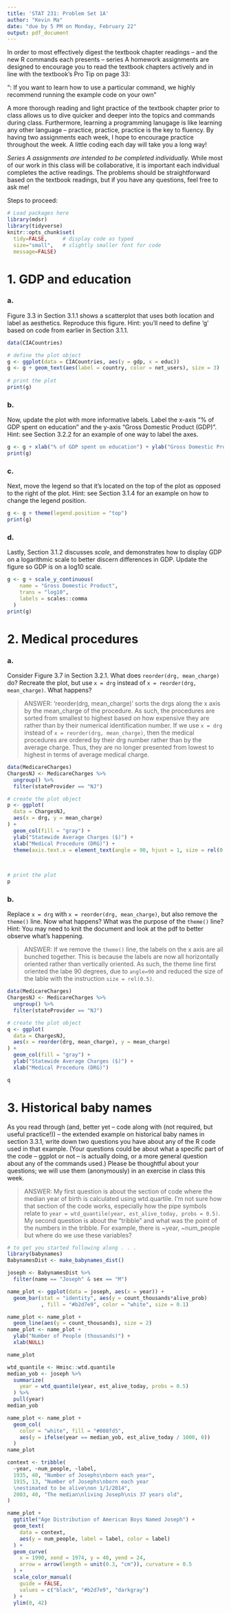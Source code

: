 ```yaml
---
title: 'STAT 231: Problem Set 1A'
author: "Kevin Ma"
date: "due by 5 PM on Monday, February 22"
output: pdf_document
---
```


In order to most effectively digest the textbook chapter readings -- and the  new R commands each presents -- series A homework assignments are designed to encourage you to read the textbook chapters actively and in line with the textbook's Pro Tip on page 33:

"\textbf{Pro Tip}: If you want to learn how to use a particular command, we highly recommend running the example code on your own" 

A more thorough reading and light practice of the textbook chapter prior to class allows us to dive quicker and deeper into the topics and commands during class.  Furthermore, learning a programming lanugage is like learning any other language -- practice, practice, practice is the key to fluency.  By having two assignments each week, I hope to encourage practice throughout the week.  A little coding each day will take you a long way!

*Series A assignments are intended to be completed individually.*  While most of our work in this class will be collaborative, it is important each individual completes the active readings.  The problems should be straightforward based on the textbook readings, but if you have any questions, feel free to ask me!

Steps to proceed:

\begin{enumerate}
\item In RStudio, go to File > Open Project, navigate to the folder with the course-content repo, select the course-content project (course-content.Rproj), and click "Open" 
\item Pull the course-content repo (e.g. using the blue-ish down arrow in the Git tab in upper right window)
\item Copy ps1A.Rmd from the course repo to your repo (see page 6 of the GitHub Classroom Guide for Stat231 if needed)
\item Close the course-content repo project in RStudio
\item Open YOUR repo project in RStudio
\item In the ps1A.Rmd file in YOUR repo, replace "YOUR NAME HERE" with your name
\item Add in your responses, committing and pushing to YOUR repo in appropriate places along the way
\item Run "Knit PDF" 
\item Upload the pdf to Gradescope.  Don't forget to select which of your pages are associated with each problem.  \textit{You will not get credit for work on unassigned pages (e.g., if you only selected the first page but your solution spans two pages, you would lose points for any part on the second page that the grader can't see).} 
\end{enumerate}

```r
# Load packages here 
library(mdsr)   
library(tidyverse)
knitr::opts_chunk$set(
  tidy=FALSE,     # display code as typed
  size="small",   # slightly smaller font for code
  message=FALSE)   
```

\newpage
# 1. GDP and education

### a. 
Figure 3.3 in Section 3.1.1 shows a scatterplot that uses both location and label as aesthetics.  Reproduce this figure.  Hint: you'll need to define 'g' based on code from earlier in Section 3.1.1.

```r
data(CIACountries)

# define the plot object
g <- ggplot(data = CIACountries, aes(y = gdp, x = educ))
g <- g + geom_text(aes(label = country, color = net_users), size = 3)
  
# print the plot 
print(g)
```

### b.
Now, update the plot with more informative labels.  Label the x-axis "% of GDP spent on education" and the y-axis "Gross Domestic Product (GDP)".  Hint: see Section 3.2.2 for an example of one way to label the axes.

```r
g <- g + xlab("% of GDP spent on education") + ylab("Gross Domestic Product (GDP)")
print(g)
```

### c.
Next, move the legend so that it's located on the top of the plot as opposed to the right of the plot.  Hint: see Section 3.1.4 for an example on how to change the legend position.

```r
g <- g + theme(legend.position = "top")
print(g)
```

### d.
Lastly, Section 3.1.2 discusses *scale*, and demonstrates how to display GDP on a logarithmic scale to better discern differences in GDP.  Update the figure so GDP is on a log10 scale.  

```r
g <- g + scale_y_continuous(
    name = "Gross Domestic Product", 
    trans = "log10",
    labels = scales::comma
  )
print(g)
```


\newpage 
# 2. Medical procedures

### a.
Consider Figure 3.7 in Section 3.2.1.  What does `reorder(drg, mean_charge)` do?  Recreate the plot, but use `x = drg` instead of `x = reorder(drg, mean_charge)`.  What happens?

> ANSWER: 'reorder(drg, mean_charge)' sorts the drgs along the x axis by the mean_charge of the procedure. As such, the procedures are sorted from smallest to highest based on how expensive they are rather than by their numerical identification number. If we use `x = drg` instead of `x = reorder(drg, mean_charge)`, then the medical procedures are ordered by their drg number rather than by the average charge. Thus, they are no longer presented from lowest to highest in terms of average medical charge.

```r
data(MedicareCharges)
ChargesNJ <- MedicareCharges %>% 
  ungroup() %>%
  filter(stateProvider == "NJ")

# create the plot object
p <- ggplot(
  data = ChargesNJ, 
  aes(x = drg, y = mean_charge)
) +
  geom_col(fill = "gray") +
  ylab("Statewide Average Charges ($)") + 
  xlab("Medical Procedure (DRG)") +
  theme(axis.text.x = element_text(angle = 90, hjust = 1, size = rel(0.5)))

  
  
# print the plot
p
```

### b.
Replace `x = drg` with `x = reorder(drg, mean_charge)`, but also remove the `theme()` line.  Now what happens?  What was the purpose of the `theme()` line?  Hint: You may need to knit the document and look at the pdf to better observe what's happening.

> ANSWER: If we remove the `theme()` line, the labels on the x axis are all bunched together. This is because the labels are now all horizontally oriented rather than vertically oriented. As such, the theme line first oriented the labe 90 degrees, due to `angle=90` and reduced the size of the lable with the instruction `size = rel(0.5)`.

```r
data(MedicareCharges)
ChargesNJ <- MedicareCharges %>% 
  ungroup() %>%
  filter(stateProvider == "NJ")

# create the plot object
q <- ggplot(
  data = ChargesNJ, 
  aes(x = reorder(drg, mean_charge), y = mean_charge)
) +
  geom_col(fill = "gray") +
  ylab("Statewide Average Charges ($)") + 
  xlab("Medical Procedure (DRG)") 

q
```


\newpage 
# 3. Historical baby names

As you read through (and, better yet -- code along with (not required, but useful practice!)) -- the extended example on historical baby names in section 3.3.1, write down two questions you have about any of the R code used in that example.  (Your questions could be about what a specific part of the code -- ggplot or not -- is actually doing, or a more general question about any of the commands used.)  Please be thoughtful about your questions; we will use them (anonymously) in an exercise in class this week.

> ANSWER: My first question is about the section of code where the median year of birth is calculated using wtd.quartile. I'm not sure how that section of the code works, especially how the pipe symbols relate to `year = wtd_quantile(year, est_alive_today, probs = 0.5)`. My second question is about the "tribble" and what was the point of the numbers in the tribble. For example, there is ~year, ~num_people but where do we use these variables?

```r
# to get you started following along . . .
library(babynames)
BabynamesDist <- make_babynames_dist()

joseph <- BabynamesDist %>%
  filter(name == "Joseph" & sex == "M")

name_plot <- ggplot(data = joseph, aes(x = year)) +
  geom_bar(stat = "identity", aes(y = count_thousands*alive_prob)
           , fill = "#b2d7e9", color = "white", size = 0.1)

name_plot <- name_plot + 
  geom_line(aes(y = count_thousands), size = 2)
name_plot <- name_plot +
  ylab("Number of People (thousands)") + 
  xlab(NULL)

name_plot
```

```r

wtd_quantile <- Hmisc::wtd.quantile
median_yob <- joseph %>%
  summarize(
    year = wtd_quantile(year, est_alive_today, probs = 0.5)
  ) %>% 
  pull(year)
median_yob

```
```r
name_plot <- name_plot +
  geom_col(
    color = "white", fill = "#008fd5", 
    aes(y = ifelse(year == median_yob, est_alive_today / 1000, 0))
  )
name_plot
```
```r
context <- tribble(
  ~year, ~num_people, ~label,
  1935, 40, "Number of Josephs\nborn each year",
  1915, 13, "Number of Josephs\nborn each year
  \nestimated to be alive\non 1/1/2014", 
  2003, 40, "The median\nliving Joseph\nis 37 years old", 
)

name_plot +
  ggtitle("Age Distribution of American Boys Named Joseph") + 
  geom_text(
    data = context, 
    aes(y = num_people, label = label, color = label)
  ) + 
  geom_curve(
    x = 1990, xend = 1974, y = 40, yend = 24, 
    arrow = arrow(length = unit(0.3, "cm")), curvature = 0.5
  ) + 
  scale_color_manual(
    guide = FALSE, 
    values = c("black", "#b2d7e9", "darkgray")
  ) + 
  ylim(0, 42)
```
